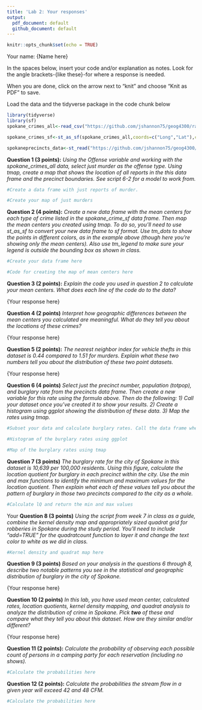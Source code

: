 ```yaml
---
title: 'Lab 2: Your responses'
output:
  pdf_document: default
  github_document: default
---
```


```r
knitr::opts_chunk$set(echo = TRUE)
```

Your name: {Name here}

In the spaces below, insert your code and/or explanation as notes. Look for the angle brackets-{like these}-for where a response is needed.

When you are done, click on the arrow next to "knit" and choose "Knit as PDF" to save. 

Load the data and the tidyverse package in the code chunk below

```r
library(tidyverse)
library(sf)
spokane_crimes_all<-read_csv("https://github.com/jshannon75/geog4300/raw/master/Labs/Lab%202_%20Point%20patterns%20and%20quadrat%20analysis/Spokane_crimes_all.csv")

spokane_crimes_sf<-st_as_sf(spokane_crimes_all,coords=c("Long","Lat"),crs=4326)

spokaneprecincts_data<-st_read("https://github.com/jshannon75/geog4300/raw/master/Labs/Lab%202_%20Point%20patterns%20and%20quadrat%20analysis/SpokanePrecincts_data.geojson")
```

**Question 1 (3 points):** _Using the Offense variable and working with the spokane_crimes_all data, select just murder as the offense type. Using tmap, create a map that shows the location of all reports in the this data frame and the precinct boundaries. See script 6-2 for a model to work from._

```r
#Create a data frame with just reports of murder.
```

```r
#Create your map of just murders
```

**Question 2 (4 points):** _Create a new data frame with the mean centers for each type of crime listed in the spokane_crime_sf data frame. Then map the mean centers you created using tmap. To do so, you'll need to use st_as_sf to convert your new data frame to sf format. Use tm_dots to show the points in different colors, as in the example above (though here you're showing only the mean centers). Also use tm_legend to make sure your legend is outside the bounding box as shown in class._

```r
#Create your data frame here

```


```r
#Code for creating the map of mean centers here

```

**Question 3 (2 points):** _Explain the code you used in question 2 to calculate your mean centers. What does each line of the code do to the data?_

{Your response here}

**Question 4 (2 points)** _Interpret how geographic differences between the mean centers you calculated are meaningful. What do they tell you about the locations of these crimes?_

{Your response here}

**Question 5 (2 points):** _The nearest neighbor index for vehicle thefts in this dataset is 0.44 compared to 1.51 for murders. Explain what these two numbers tell you about the distribution of these two point datasets._

{Your response here}

**Question 6 (4 points)** _Select just the precinct number, population (totpop), and burglary rate from the precincts data frame. Then create a new variable for this rate using the formula above. Then do the following: 1) Call your dataset once you've created it to show your results. 2) Create a histogram using ggplot showing the distribution of these data. 3) Map the rates using tmap._

```r
#Subset your data and calculate burglary rates. Call the data frame when done

```

```r
#Histogram of the burglary rates using ggplot

```

```r
#Map of the burglary rates using tmap

```

**Question 7 (3 points)** _The burglary rate for the city of Spokane in this dataset is 10,639 per 100,000 residents. Using this figure, calculate the location quotient for burglary in each precinct within the city. Use the min and max functions to identify the minimum and maximum values for the location quotient. Then explain what each of these values tell you about the pattern of burglary in those two precincts compared to the city as a whole._

```r
#Calculate lQ and return the min and max values

```

{Your response here--what do the min/max values for LQ tell you?}

**Question 8 (3 points)** _Using the script from week 7 in class as a guide, combine the kernel density map and appropriately sized quadrat grid for robberies in Spokane during the study period. You’ll need to include “add=TRUE” for the quadratcount function to layer it and change the text color to white as we did in class._

```r
#Kernel density and quadrat map here

```

**Question 9 (3 points)** _Based on your analysis in the questions 6 through 8, describe two notable patterns you see in the statistical and geographic distribution of burglary in the city of Spokane._

{Your response here}

**Question 10 (2 points)** _In this lab, you have used mean center, calculated rates, location quotients, kernel density mapping, and quadrat analysis to analyze the distribution of crime in Spokane. Pick **two** of these and compare what they tell you about this dataset. How are they similar and/or different?_ 

{Your response here}

**Question 11 (2 points):** _Calculate the probability of observing each possible count of persons in a camping party for each reservation (including no shows)._ 

```r
#Calculate the probabilities here

```

**Question 12 (2 points):** _Calculate the probabilities the stream flow in a given year will exceed 42 and 48 CFM._


```r
#Calculate the probabilities here

```